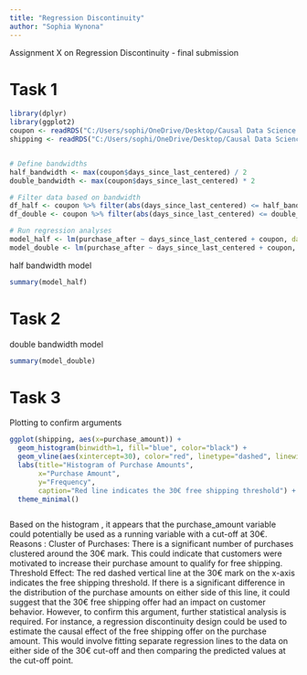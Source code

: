 ```yaml
---
title: "Regression Discontinuity"
author: "Sophia Wynona"
---
```


::: callout-note
Assignment X on Regression Discontinuity - final submission
:::

# Task 1
```r

library(dplyr)
library(ggplot2)
coupon <- readRDS("C:/Users/sophi/OneDrive/Desktop/Causal Data Science for Business Analytics 2023/gitclone/cdsba-swynona/assets/Causal_Data_Science_Data/coupon.rds")
shipping <- readRDS("C:/Users/sophi/OneDrive/Desktop/Causal Data Science for Business Analytics 2023/gitclone/cdsba-swynona/assets/Causal_Data_Science_Data/shipping.rds")


# Define bandwidths
half_bandwidth <- max(coupon$days_since_last_centered) / 2
double_bandwidth <- max(coupon$days_since_last_centered) * 2

# Filter data based on bandwidth
df_half <- coupon %>% filter(abs(days_since_last_centered) <= half_bandwidth)
df_double <- coupon %>% filter(abs(days_since_last_centered) <= double_bandwidth)

# Run regression analyses
model_half <- lm(purchase_after ~ days_since_last_centered + coupon, data = df_half)
model_double <- lm(purchase_after ~ days_since_last_centered + coupon, data = df_double)
```
half bandwidth model
```r
summary(model_half)
```

# Task 2
double bandwidth model
```r
summary(model_double)

```

# Task 3
Plotting to confirm arguments
```r

ggplot(shipping, aes(x=purchase_amount)) +
  geom_histogram(binwidth=1, fill="blue", color="black") +
  geom_vline(aes(xintercept=30), color="red", linetype="dashed", linewidth=1) +
  labs(title="Histogram of Purchase Amounts",
       x="Purchase Amount",
       y="Frequency",
       caption="Red line indicates the 30€ free shipping threshold") +
  theme_minimal()



```
Based on the histogram , it appears that the purchase_amount variable could potentially be used as a running variable with a cut-off at 30€. 
Reasons :
Cluster of Purchases: There is a significant number of purchases clustered around the 30€ mark. This could indicate that customers were motivated to increase their purchase amount to qualify for free shipping.
Threshold Effect: The red dashed vertical line at the 30€ mark on the x-axis indicates the free shipping threshold. If there is a significant difference in the distribution of the purchase amounts on either side of this line, it could suggest that the 30€ free shipping offer had an impact on customer behavior.
However, to confirm this argument, further statistical analysis is required. For instance, a regression discontinuity design could be used to estimate the causal effect of the free shipping offer on the purchase amount. This would involve fitting separate regression lines to the data on either side of the 30€ cut-off and then comparing the predicted values at the cut-off point.
